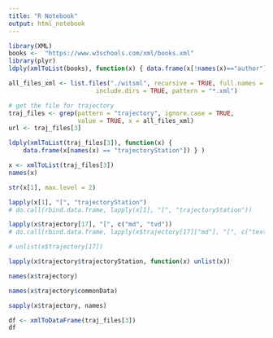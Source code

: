 ```yaml
---
title: "R Notebook"
output: html_notebook
---
```


```r
library(XML)
books <-  "https://www.w3schools.com/xml/books.xml"
library(plyr)
ldply(xmlToList(books), function(x) { data.frame(x[!names(x)=="author"]) } )
```

```r
all_files_xml <- list.files("./witsml", recursive = TRUE, full.names = TRUE, 
                        include.dirs = TRUE, pattern = "*.xml")

# get the file for trajectory
traj_files <- grep(pattern = "trajectory", ignore.case = TRUE, 
                   value = TRUE, x = all_files_xml)
url <- traj_files[3]
```


```r
ldply(xmlToList(traj_files[3]), function(x) {
    data.frame(x[names(x) == "trajectoryStation"]) } )
```

```r
x <- xmlToList(traj_files[3])
names(x)
```

```r
str(x[1], max.level = 2)
```

```r
lapply(x[1], "[", "trajectoryStation")
# do.call(rbind.data.frame, lapply(x[1], "[", "trajectoryStation"))
```

```r
lapply(x$trajectory[17], "[", c("md", "tvd"))
# do.call(rbind.data.frame, lapply(x$trajectory[17]["md"], "[", c("text")))
```

```r
# unlist(x$trajectory[17])

lapply(x$trajectory$trajectoryStation, function(x) unlist(x))
```


```r
names(x$trajectory)
```

```r
names(x$trajectory$commonData)
```

```r
sapply(x$trajectory, names)
```




```r
df <- xmlToDataFrame(traj_files[3])
df
```

